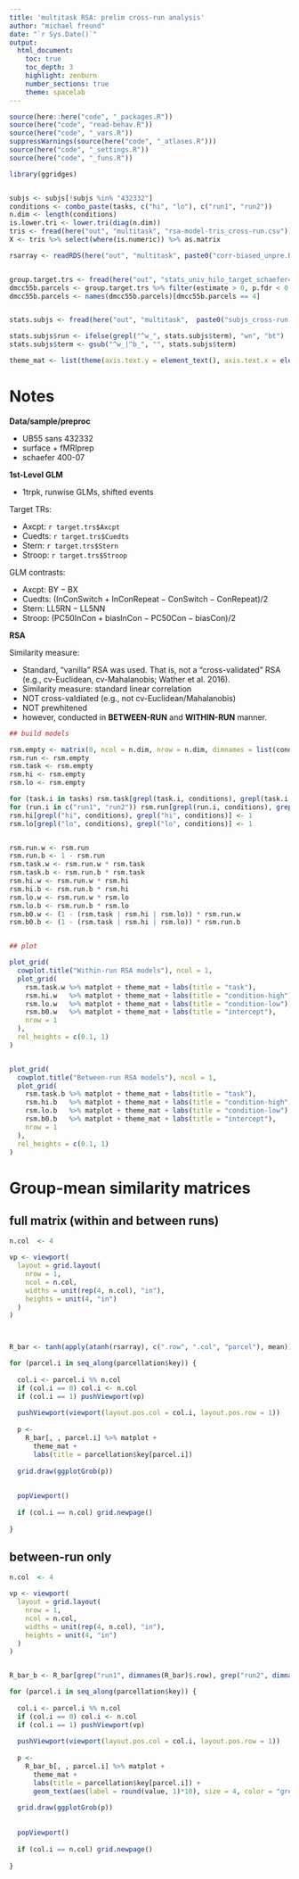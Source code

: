 ```yaml
---
title: 'multitask RSA: prelim cross-run analysis'
author: "michael freund"
date: "`r Sys.Date()`"
output:
  html_document:
    toc: true
    toc_depth: 3
    highlight: zenburn
    number_sections: true
    theme: spacelab
---
```




```r

source(here::here("code", "_packages.R"))
source(here("code", "read-behav.R"))
source(here("code", "_vars.R"))
suppressWarnings(source(here("code", "_atlases.R")))
source(here("code", "_settings.R"))
source(here("code", "_funs.R"))

library(ggridges)


subjs <- subjs[!subjs %in% "432332"]
conditions <- combo_paste(tasks, c("hi", "lo"), c("run1", "run2"))
n.dim <- length(conditions)
is.lower.tri <- lower.tri(diag(n.dim))
tris <- fread(here("out", "multitask", "rsa-model-tris_cross-run.csv"))
X <- tris %>% select(where(is.numeric)) %>% as.matrix

rsarray <- readRDS(here("out", "multitask", paste0("corr-biased_unpre.RDS")))


group.target.trs <- fread(here("out", "stats_univ_hilo_target_schaefer400-07.csv"))
dmcc55b.parcels <- group.target.trs %>% filter(estimate > 0, p.fdr < 0.05) %>% pull(parcel) %>% table
dmcc55b.parcels <- names(dmcc55b.parcels)[dmcc55b.parcels == 4]


stats.subjs <- fread(here("out", "multitask",  paste0("subjs_cross-run.csv")))

stats.subjs$run <- ifelse(grepl("^w_", stats.subjs$term), "wn", "bt")
stats.subjs$term <- gsub("^w_|^b_", "", stats.subjs$term)

theme_mat <- list(theme(axis.text.y = element_text(), axis.text.x = element_text(angle = 90, vjust = 0.5, hjust = 1)))


```



# Notes


**Data/sample/preproc**

  * UB55 sans 432332
  * surface + fMRIprep
  * schaefer 400-07
  
**1st-Level GLM**

  * 1trpk, runwise GLMs, shifted events
  
Target TRs:

  * Axcpt: `r target.trs$Axcpt`
  * Cuedts: `r target.trs$Cuedts`
  * Stern: `r target.trs$Stern`
  * Stroop: `r target.trs$Stroop`

GLM contrasts:

  * Axcpt: $\text{BY} - \text{BX}$
  * Cuedts: $(\text{InConSwitch} + \text{InConRepeat} - \text{ConSwitch} - \text{ConRepeat})/2$
  * Stern: $\text{LL5RN} - \text{LL5NN}$
  * Stroop: $(\text{PC50InCon} + \text{biasInCon} - \text{PC50Con} - \text{biasCon})/2$



**RSA**

Similarity measure:

  * Standard, "vanilla" RSA was used. That is, not a "cross-validated" RSA (e.g., cv-Euclidean, cv-Mahalanobis; Wather et al. 2016).
  * Similarity measure: standard linear correlation
  * NOT cross-valdiated (e.g., not cv-Euclidean/Mahalanobis)
  * NOT prewhitened
  * however, conducted in **BETWEEN-RUN** and **WITHIN-RUN** manner.



```r

## build models

rsm.empty <- matrix(0, ncol = n.dim, nrow = n.dim, dimnames = list(conditions, conditions))
rsm.run <- rsm.empty
rsm.task <- rsm.empty
rsm.hi <- rsm.empty
rsm.lo <- rsm.empty

for (task.i in tasks) rsm.task[grepl(task.i, conditions), grepl(task.i, conditions)] <- 1
for (run.i in c("run1", "run2")) rsm.run[grepl(run.i, conditions), grepl(run.i, conditions)] <- 1
rsm.hi[grepl("hi", conditions), grepl("hi", conditions)] <- 1
rsm.lo[grepl("lo", conditions), grepl("lo", conditions)] <- 1


rsm.run.w <- rsm.run
rsm.run.b <- 1 - rsm.run
rsm.task.w <- rsm.run.w * rsm.task
rsm.task.b <- rsm.run.b * rsm.task
rsm.hi.w <- rsm.run.w * rsm.hi
rsm.hi.b <- rsm.run.b * rsm.hi
rsm.lo.w <- rsm.run.w * rsm.lo
rsm.lo.b <- rsm.run.b * rsm.lo
rsm.b0.w <- (1 - (rsm.task | rsm.hi | rsm.lo)) * rsm.run.w
rsm.b0.b <- (1 - (rsm.task | rsm.hi | rsm.lo)) * rsm.run.b


## plot

plot_grid(
  cowplot.title("Within-run RSA models"), ncol = 1,
  plot_grid(
    rsm.task.w %>% matplot + theme_mat + labs(title = "task"),
    rsm.hi.w   %>% matplot + theme_mat + labs(title = "condition-high"),
    rsm.lo.w   %>% matplot + theme_mat + labs(title = "condition-low"),
    rsm.b0.w   %>% matplot + theme_mat + labs(title = "intercept"),
    nrow = 1
  ),
  rel_heights = c(0.1, 1)
)


plot_grid(
  cowplot.title("Between-run RSA models"), ncol = 1,
  plot_grid(
    rsm.task.b %>% matplot + theme_mat + labs(title = "task"),
    rsm.hi.b   %>% matplot + theme_mat + labs(title = "condition-high"),
    rsm.lo.b   %>% matplot + theme_mat + labs(title = "condition-low"),
    rsm.b0.b   %>% matplot + theme_mat + labs(title = "intercept"),
    nrow = 1
  ),
  rel_heights = c(0.1, 1)
)


```


# Group-mean similarity matrices

## full matrix (within and between runs)

```r


n.col  <- 4

vp <- viewport(
  layout = grid.layout(
    nrow = 1, 
    ncol = n.col, 
    widths = unit(rep(4, n.col), "in"), 
    heights = unit(4, "in")
  )
)



R_bar <- tanh(apply(atanh(rsarray), c(".row", ".col", "parcel"), mean))

for (parcel.i in seq_along(parcellation$key)) {
  
  col.i <- parcel.i %% n.col
  if (col.i == 0) col.i <- n.col
  if (col.i == 1) pushViewport(vp)
  
  pushViewport(viewport(layout.pos.col = col.i, layout.pos.row = 1))
  
  p <-
    R_bar[, , parcel.i] %>% matplot + 
      theme_mat + 
      labs(title = parcellation$key[parcel.i])
    
  grid.draw(ggplotGrob(p))
  
  
  popViewport()
  
  if (col.i == n.col) grid.newpage()
  
}


```



## between-run only



```r


n.col  <- 4

vp <- viewport(
  layout = grid.layout(
    nrow = 1, 
    ncol = n.col, 
    widths = unit(rep(4, n.col), "in"), 
    heights = unit(4, "in")
  )
)


R_bar_b <- R_bar[grep("run1", dimnames(R_bar)$.row), grep("run2", dimnames(R_bar)$.col), ]

for (parcel.i in seq_along(parcellation$key)) {
  
  col.i <- parcel.i %% n.col
  if (col.i == 0) col.i <- n.col
  if (col.i == 1) pushViewport(vp)
  
  pushViewport(viewport(layout.pos.col = col.i, layout.pos.row = 1))
  
  p <-
    R_bar_b[, , parcel.i] %>% matplot + 
      theme_mat + 
      labs(title = parcellation$key[parcel.i]) +
      geom_text(aes(label = round(value, 1)*10), size = 4, color = "grey50")
    
  grid.draw(ggplotGrob(p))
  
  
  popViewport()
  
  if (col.i == n.col) grid.newpage()
  
}


```
